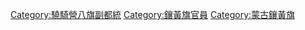 [[Category:驍騎營八旗副都統|Category:驍騎營八旗副都統]]
[[Category:鑲黃旗官員|Category:鑲黃旗官員]]
[[Category:蒙古鑲黃旗|Category:蒙古鑲黃旗]]